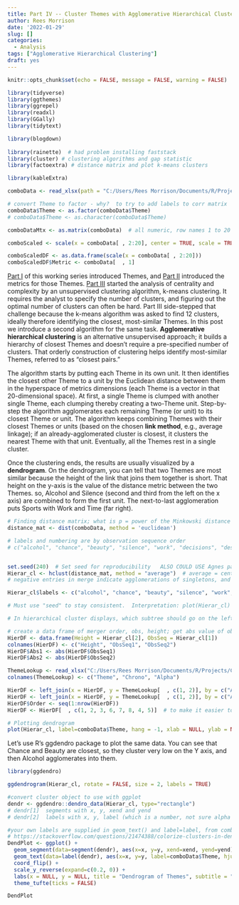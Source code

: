 ```yaml
---
title: Part IV -- Cluster Themes with Agglomerative Hierarchical Clustering
author: Rees Morrison
date: '2022-01-29'
slug: []
categories:
  - Analysis
tags: ["Agglomerative Hierarchical Clustering"]
draft: yes
---
```



```r

knitr::opts_chunk$set(echo = FALSE, message = FALSE, warning = FALSE)

library(tidyverse)  
library(ggthemes) 
library(ggrepel) 
library(readxl) 
library(GGally)
library(tidytext) 

library(blogdown)
 
library(rainette)  # had problem installing faststack
library(cluster) # clustering algorithms and gap statistic
library(factoextra) # distance matrix and plot k-means clusters

library(kableExtra)

```


```r

comboData <- read_xlsx(path = "C:/Users/Rees Morrison/Documents/R/Projects/CLIENTS/Themes/Analytics/comboData.xlsx")

# convert Theme to factor - why?  to try to add labels to corr matrix
comboData$Theme <- as.factor(comboData$Theme)
# comboData$Theme <- as.character(comboData$Theme)

comboDataMtx <- as.matrix(comboData)  # all numeric, row names 1 to 20

```

```r
comboScaled <- scale(x = comboData[ , 2:20], center = TRUE, scale = TRUE)

comboScaledDF <- as.data.frame(scale(x = comboData[ , 2:20]))
comboScaledDF$Metric <- comboData[  , 1]

```


[Part I](part1) of this working series introduced Themes, and [Part II](part II) introduced the metrics for those Themes. [Part III](part III) started the analysis of centrality and complexity by an unsupervised clustering algorithm, k-means clustering.  It requires the analyst to specify the number of clusters, and figuring out the optimal number of clusters can often be hard. Part III side-stepped that challenge because the k-means algorithm was asked to find 12 clusters, ideally therefore identifying the closest, most-similar Themes. In this post we introduce a second algorithm for the same task. **Agglomerative hierarchical clustering** is an alternative unsupervised approach; it builds a hierarchy of closest Themes and doesn’t require a pre-specified number of clusters.  That orderly construction of clustering helps identify most-similar Themes, referred to as "closest pairs."

The algorithm starts by putting each Theme in its own unit.  It then identifies the closest other Theme to a unit by the Euclidean distance between them in the hyperspace of metrics dimensions (each Theme is a vector in that 20-dimensional space). At first, a single Theme is clumped with another single Theme, each clumping thereby creating a two-Theme unit.  Step-by-step the algorithm agglomerates each remaining Theme (or unit) to its closest Theme or unit. The algorithm keeps combining Themes with their closest Themes or units (based on the chosen **link method**, e.g., average linkage); if an already-agglomerated cluster is closest, it clusters the nearest Theme with that unit.  Eventually, all the Themes rest in a single cluster.  

Once the clustering ends, the results are usually visualized by a **dendrogram**.  On the dendrogram, you can tell that two Themes are most similar because the height of the link that joins them together is short.  That height on the y-axis is the value of the distance metric between the two Themes.  so, Alcohol and Silence (second and third from the left on the x axis) are combined to form the first unit.  The next-to-last agglomeration puts Sports with Work and Time (far right).


```r
# Finding distance matrix; what is p = power of the Minkowski distance
distance_mat <- dist(comboData, method = 'euclidean')

# labels and numbering are by observation sequence order
# c("alcohol", "chance", "beauty", "silence", "work", "decisions", "destruction", "time", "death", "trains", "church", "birds", "friends", "sailing", "sports","bridges",  "soldiers", "wind","clothes",  "dancing", "sleep", "rivers", "money", "night")


set.seed(240)  # Set seed for reproducibility   ALSO COULD USE Agnes package
Hierar_cl <- hclust(distance_mat, method = "average")  # average = centroid of the cluster
# negative entries in merge indicate agglomerations of singletons, and positive entries indicate agglomerations of non-singletons.

Hierar_cl$labels <- c("alcohol", "chance", "beauty", "silence", "work", "decisions", "destruction", "time", "death", "trains", "church", "birds", "friends", "sailing", "sports","bridges",  "soldiers", "wind","clothes",  "dancing", "sleep", "rivers", "money", "night")

# Must use "seed" to stay consistent.  Interpretation: plot(Hierar_cl) without labels numbers the leafs. The merge element of the list [1] shows from the bottom up which mergers happened, in what order.  

# In hierarchical cluster displays, which subtree should go on the left and which on the right. The algorithm used in hclust is to order the subtree so that the tighter cluster is on the left (the last, i.e., most recent, merge of the left subtree is at a lower value than the last merge of the right subtree). merges involving two observations place them in order by their observation sequence number.  OBSSEQ #!!!

# create a data frame of merger order, obs, height; get abs value of obs to left_join
HierDF <- data.frame(Height = Hierar_cl[2], ObsSeq = Hierar_cl[1])
colnames(HierDF) <- c("Height", "ObsSeq1", "ObsSeq2")
HierDF$Abs1 <- abs(HierDF$ObsSeq1)
HierDF$Abs2 <- abs(HierDF$ObsSeq2)

ThemeLookup <- read_xlsx("C:/Users/Rees Morrison/Documents/R/Projects/CLIENTS/Themes/Metrics of Themes.xlsx", sheet = "NoSThemes", range = "B1:D25")
colnames(ThemeLookup) <- c("Theme", "Chrono", "Alpha")

HierDF <- left_join(x = HierDF, y = ThemeLookup[  , c(1, 2)], by = c("Abs1" = "Chrono"))
HierDF <- left_join(x = HierDF, y = ThemeLookup[  , c(1, 2)], by = c("Abs2" = "Chrono"))
HierDF$Order <- seq(1:nrow(HierDF)) 
HierDF <- HierDF[  , c(1, 2, 3, 6, 7, 8, 4, 5)]  # to make it easier to read below

# Plotting dendrogram
plot(Hierar_cl, label=comboData$Theme, hang = -1, xlab = NULL, ylab = NULL)  # how can I trust the labels? did by hand above

```

Let's use R's ggdendro package to plot the same data.  You can see that Chance and Beauty are closest, so they cluster very low on the Y axis, and then Alcohol agglomerates into them.\


```r
library(ggdendro)

ggdendrogram(Hierar_cl, rotate = FALSE, size = 2, labels = TRUE)

#convert cluster object to use with ggplot
dendr <- ggdendro::dendro_data(Hierar_cl, type="rectangle") 
# dendr[1]  segments with x, y, xend and yend
# dendr[2]  labels with x, y, label (which is a number, not sure alpha or order I created)

#your own labels are supplied in geom_text() and label=label, from comboData$Theme
# https://stackoverflow.com/questions/21474388/colorize-clusters-in-dendogram-with-ggplot2
DendPlot <- ggplot() + 
  geom_segment(data=segment(dendr), aes(x=x, y=y, xend=xend, yend=yend)) + 
  geom_text(data=label(dendr), aes(x=x, y=y, label=comboData$Theme, hjust=0), size=3) +
  coord_flip() + 
  scale_y_reverse(expand=c(0.2, 0)) + 
  labs(x = NULL, y = NULL, title = "Dendrogram of Themes", subtitle = "Hierarchical agglomerative clustering of metrics") +
  theme_tufte(ticks = FALSE)

DendPlot

```
